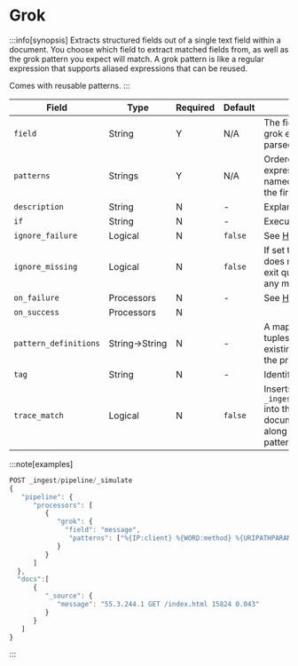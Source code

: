 # Grok

:::info[synopsis]
Extracts structured fields out of a single text field within a document. You choose which field to extract matched fields from, as well as the grok pattern you expect will match. A grok pattern is like a regular expression that supports aliased expressions that can be reused.

Comes with reusable patterns.
:::

|Field|Type|Required|Default|Description|
|---|---|---|---|---|
|`field`|String|Y|N/A|The field containing the grok expression to be parsed|
|`patterns`|Strings|Y|N/A|Ordered list of grok expressions to match with named captures. Returns the first match|
|`description`|String|N|-|Explanatory note|
|`if`|String|N|-|Execute on this condition|
|`ignore_failure`|Logical|N|`false`|See [Handling Failures](../handling-failures.mdx)|
|`ignore_missing`|Logical|N|`false`|If set to `true` and `field` does not exist or is `null`, exit quietly without making any modifications|
|`on_failure`|Processors|N|-|See [Handling Failures](../handling-failures.mdx)|
|`on_success`|Processors|N|||
|`pattern_definitions`|String$\rightarrow$String|N|-|A map of _name_$\rightarrow$_pattern_ tuples. Patterns matching existing names override the pre-existing ones|
|`tag`|String|N|-|Identifier|
|`trace_match`|Logical|N|`false`|Inserts `_ingest._grok_match_index` into the matched document's metadata, along with the index of the pattern that matched|

:::note[examples]

```js
POST _ingest/pipeline/_simulate
{
   "pipeline": {
      "processors": [
         {
            "grok": {
              "field": "message",
               "patterns": ["%{IP:client} %{WORD:method} %{URIPATHPARAM:request} %{NUMBER:bytes:int} %{NUMBER:duration:double}"]
            }
         }
      ]
  },
  "docs":[
      {
         "_source": {
            "message": "55.3.244.1 GET /index.html 15824 0.043"
         }
      }
   ]
}
```

:::